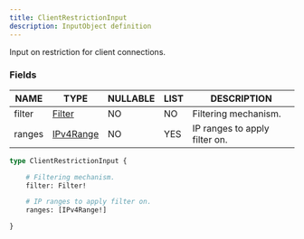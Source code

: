 ```yaml
---
title: ClientRestrictionInput
description: InputObject definition
---
```


Input on restriction for client connections.

### Fields

| NAME | TYPE | NULLABLE | LIST | DESCRIPTION |
| - | - | - | - | - |
| filter | [Filter](../ecdn-api-enums/Filter) | NO | NO | Filtering mechanism. | 
| ranges | [IPv4Range](../ecdn-api-scalars/IPv4Range) | NO | YES | IP ranges to apply filter on. | 

```graphql
type ClientRestrictionInput {

	# Filtering mechanism.
	filter: Filter!

	# IP ranges to apply filter on.
	ranges: [IPv4Range!]

}
```

